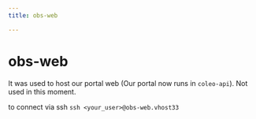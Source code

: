 ```yaml
---
title: obs-web

---
```


# obs-web

It was used to host our portal web (Our portal now runs in `coleo-api`). Not used in this moment.

to connect via ssh `ssh <your_user>@obs-web.vhost33`


